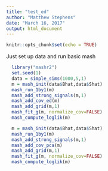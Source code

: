 ```yaml
---
title: "test_ed"
author: "Matthew Stephens"
date: "March 16, 2017"
output: html_document
---
```


```r
knitr::opts_chunk$set(echo = TRUE)
```

Just set up data and run basic mash
```r
  library("mashr2")
  set.seed(1)
  data = simple_sims(1000,5,1)
  m = mash_init(data$Bhat,data$Shat)
  mash_run_1by1(m)
  mash_add_strong_signals(m,1)
  mash_add_cov_ed(m)
  mash_add_grid(m,1)
  mash_fit_g(m, normalize_cov=FALSE)
  mash_compute_loglik(m)  
```

```r
  m = mash_init(data$Bhat,data$Shat)
  mash_run_1by1(m)
  mash_add_strong_signals(m,1)
  mash_add_cov_pca(m)
  mash_add_grid(m,1)
  mash_fit_g(m, normalize_cov=FALSE)
  mash_compute_loglik(m)  
```

